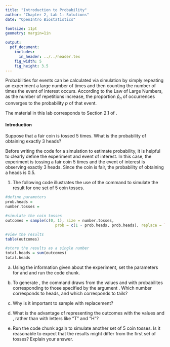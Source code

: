```yaml
---
title: "Introduction to Probability"
author: "Chapter 2, Lab 1: Solutions"
date: "OpenIntro Biostatistics"

fontsize: 11pt
geometry: margin=1in

output:
  pdf_document:
    includes:
      in_header: ../../header.tex
    fig_width: 5
    fig_height: 3.5
---
```


\begin{small}
	
	\textbf{Topics}
	\begin{itemize}
	  \item Defining probability
	  \item Rules of probability
	  \item Simulation
	\end{itemize}
	
\end{small}

Probabilities for events can be calculated via simulation by simply repeating an experiment a large number of times and then counting the number of times the event of interest occurs. According to the Law of Large Numbers, as the number of repetitions increase, the proportion $\hat{p}_n$ of occurrences converges to the probability $p$ of that event. 

The material in this lab corresponds to Section 2.1 of \textit{OpenIntro Biostatistics}.

#### Introduction

Suppose that a fair coin is tossed 5 times. What is the probability of obtaining exactly 3 heads?

Before writing the code for a simulation to estimate probability, it is helpful to clearly define the experiment and event of interest. In this case, the experiment is tossing a fair coin 5 times and the event of interest is observing exactly 3 heads. Since the coin is fair, the probability of obtaining a heads is 0.5.

1. The following code illustrates the use of the \texttt{sample()} command to simulate the result for one set of 5 coin tosses. 

```r
#define parameters
prob.heads = 
number.tosses = 

#simulate the coin tosses
outcomes = sample(c(0, 1), size = number.tosses,
                      prob = c(1 - prob.heads, prob.heads), replace = TRUE)

#view the results
table(outcomes)

#store the results as a single number
total.heads = sum(outcomes)
total.heads
```

<!---
Set the parameters above, then change FALSE to TRUE for the output to display in the knitted PDF.
--->

  a) Using the information given about the experiment, set the parameters for \texttt{prob.heads} and \texttt{number.tosses} and run the code chunk.




  
  b) To generate \texttt{outcomes}, the \texttt{sample()} command draws from the values \texttt{0} and \texttt{1} with probabilites corresponding to those specified by the argument \texttt{prob}. Which number corresponds to heads, and which corresponds to tails?



  
  c) Why is it important to sample with replacement?




  
  d) What is the advantage of representing the outcomes with the values \texttt{0} and \texttt{1}, rather than with letters like "T" and "H"?




  
  e) Run the code chunk again to simulate another set of 5 coin tosses. Is it reasonable to expect that the results might differ from the first set of tosses? Explain your answer.




